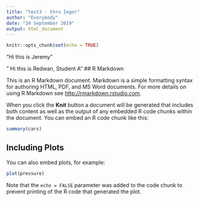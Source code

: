 ```yaml
---
title: "test3 - thru Iegor"
author: "Everybody"
date: "24 September 2019"
output: html_document
---
```


```r
knitr::opts_chunk$set(echo = TRUE)
```
"Hi this is Jeremy"

" Hi this is Redwan, Student A"
## R Markdown

This is an R Markdown document. Markdown is a simple formatting syntax for authoring HTML, PDF, and MS Word documents. For more details on using R Markdown see <http://rmarkdown.rstudio.com>.

When you click the **Knit** button a document will be generated that includes both content as well as the output of any embedded R code chunks within the document. You can embed an R code chunk like this:

```r
summary(cars)
```

## Including Plots

You can also embed plots, for example:

```r
plot(pressure)
```

Note that the `echo = FALSE` parameter was added to the code chunk to prevent printing of the R code that generated the plot.
